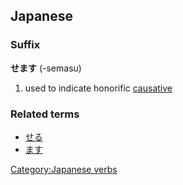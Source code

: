 ==Japanese==

===Suffix===
'''せます''' (-semasu)

# used to indicate honorific [[causative]]

===Related terms===
*[[せる]]
*[[ます]]

[[Category:Japanese verbs]]